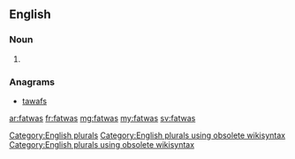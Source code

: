 ==English==

===Noun===
{{head|en}}

# {{plural of|fatwa}}

===Anagrams===
* [[tawafs#English|tawafs]]

[[Category:English plurals]][[Category:English plurals using obsolete wikisyntax]][[Category:English plurals using obsolete wikisyntax]]

[[ar:fatwas]]
[[fr:fatwas]]
[[mg:fatwas]]
[[my:fatwas]]
[[sv:fatwas]]
